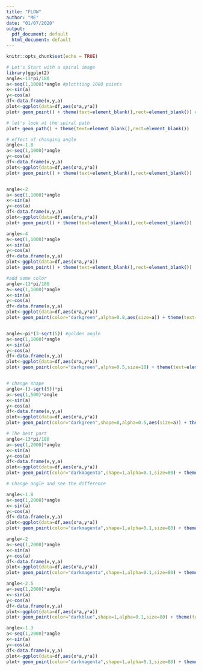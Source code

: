 ---
title: "FLOW"
author: "ME"
date: "01/07/2020"
output:
  pdf_document: default
  html_document: default
---

```{r setup, include=FALSE}
knitr::opts_chunk$set(echo = TRUE)
```

```{r}
# Let's Start with a spiral image
library(ggplot2)
angle<-13*pi/180
a<-seq(1,1000)*angle #plottting 1000 points
x<-sin(a)
y<-cos(a)
df<-data.frame(x,y,a)
plot<-ggplot(data=df,aes(x*a,y*a))
plot+ geom_point() + theme(text=element_blank(),rect=element_blank()) #adding plot layers

# let's look at the spiral path 
plot+ geom_path() + theme(text=element_blank(),rect=element_blank())

# effect of changing angle
angle<-1.8
a<-seq(1,1000)*angle 
y<-cos(a)
df<-data.frame(x,y,a)
plot<-ggplot(data=df,aes(x*a,y*a))
plot+ geom_point() + theme(text=element_blank(),rect=element_blank())


angle<-2
a<-seq(1,1000)*angle 
x<-sin(a)
y<-cos(a)
df<-data.frame(x,y,a)
plot<-ggplot(data=df,aes(x*a,y*a))
plot+ geom_point() + theme(text=element_blank(),rect=element_blank())

angle<-4
a<-seq(1,1000)*angle 
x<-sin(a)
y<-cos(a)
df<-data.frame(x,y,a)
plot<-ggplot(data=df,aes(x*a,y*a))
plot+ geom_point() + theme(text=element_blank(),rect=element_blank())

#add some color
angle<-13*pi/180
a<-seq(1,1000)*angle 
x<-sin(a)
y<-cos(a)
df<-data.frame(x,y,a)
plot<-ggplot(data=df,aes(x*a,y*a))
plot+ geom_point(color="darkgreen",alpha=0.8,aes(size=a)) + theme(text=element_blank(),rect=element_blank(),legend.position = "none")


angle<-pi*(3-sqrt(5)) #golden angle
a<-seq(1,1000)*angle 
x<-sin(a)
y<-cos(a)
df<-data.frame(x,y,a)
plot<-ggplot(data=df,aes(x*a,y*a))
plot+ geom_point(color="darkgreen",alpha=0.5,size=10) + theme(text=element_blank(),rect=element_blank(),legend.position = "none")


# change shape
angle<-(3-sqrt(5))*pi
a<-seq(1,500)*angle 
x<-sin(a)
y<-cos(a)
df<-data.frame(x,y,a)
plot<-ggplot(data=df,aes(x*a,y*a))
plot+ geom_point(color="darkgreen",shape=8,alpha=0.5,aes(size=a)) + theme(text=element_blank(),rect=element_blank(),legend.position = "none")

# The best part
angle<-13*pi/180
a<-seq(1,2000)*angle 
x<-sin(a)
y<-cos(a)
df<-data.frame(x,y,a)
plot<-ggplot(data=df,aes(x*a,y*a))
plot+ geom_point(color="darkmagenta",shape=1,alpha=0.1,size=80) + theme(text=element_blank(),rect=element_blank(),legend.position = "none")

# Change angle and see the difference

angle<-1.8
a<-seq(1,2000)*angle 
x<-sin(a)
y<-cos(a)
df<-data.frame(x,y,a)
plot<-ggplot(data=df,aes(x*a,y*a))
plot+ geom_point(color="darkmagenta",shape=1,alpha=0.1,size=80) + theme(text=element_blank(),rect=element_blank(),legend.position = "none")

angle<-2
a<-seq(1,2000)*angle 
x<-sin(a)
y<-cos(a)
df<-data.frame(x,y,a)
plot<-ggplot(data=df,aes(x*a,y*a))
plot+ geom_point(color="darkmagenta",shape=1,alpha=0.1,size=80) + theme(text=element_blank(),rect=element_blank(),legend.position = "none")

angle<-2.5
a<-seq(1,2000)*angle 
x<-sin(a)
y<-cos(a)
df<-data.frame(x,y,a)
plot<-ggplot(data=df,aes(x*a,y*a))
plot+ geom_point(color="darkblue",shape=1,alpha=0.1,size=80) + theme(text=element_blank(),rect=element_blank(),legend.position = "none")

angle<-1.3
a<-seq(1,2000)*angle 
x<-sin(a)
y<-cos(a)
df<-data.frame(x,y,a)
plot<-ggplot(data=df,aes(x*a,y*a))
plot+ geom_point(color="darkmagenta",shape=1,alpha=0.1,size=80) + theme(text=element_blank(),rect=element_blank(),legend.position = "none")


```

